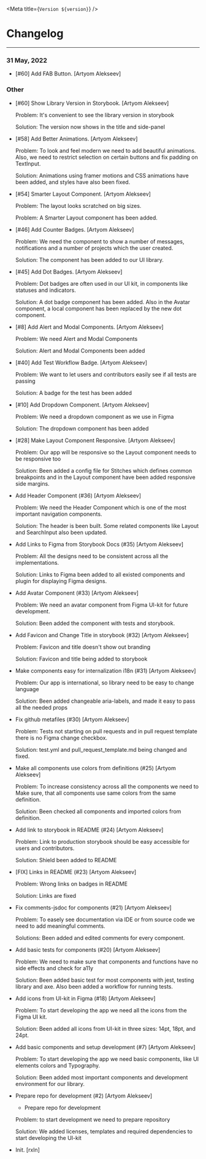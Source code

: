 <!--
 - SPDX-FileCopyrightText: 2022 Union
 -
 - SPDX-License-Identifier: AGPL-3.0-or-later
 -->


<Meta title={`Version ${version}`} />

Changelog
=========

------------

### 31 May, 2022
- [#60] Add FAB Button. [Artyom Alekseev]

### Other
- [#60] Show Library Version in Storybook. [Artyom Alekseev]

  Problem:
  It's convenient to see the library version in storybook

  Solution:
  The version now shows in the title and side-panel


- [#58] Add Better Animations. [Artyom Alekseev]

  Problem:
  To look and feel modern we need to add beautiful animations. Also, we need to restrict selection on certain buttons and fix padding on TextInput.

  Solution:
  Animations using framer motions and CSS animations have been added, and styles have also been fixed.


- [#54] Smarter Layout Component. [Artyom Alekseev]

  Problem:
  The layout looks scratched on big sizes.

  Problem:
  A Smarter Layout component has been added.


- [#46] Add Counter Badges. [Artyom Alekseev]

  Problem:
  We need the component to show a number of messages, notifications and
  a number of projects which the user created.

  Solution:
  The component has been added to our UI library.


- [#45] Add Dot Badges. [Artyom Alekseev]

  Problem:
  Dot badges are often used in our UI kit, in components like statuses and
  indicators.

  Solution:
  A dot badge component has been added. Also in the Avatar component, a local component has been replaced by the new dot component.


- [#8] Add Alert and Modal Components. [Artyom Alekseev]

  Problem:
  We need Alert and Modal Components

  Solution:
  Alert and Modal Components been added


- [#40] Add Test Workflow Badge. [Artyom Alekseev]

  Problem:
  We want to let users and contributors easily see if all tests
  are passing

  Solution:
  A badge for the test has been added


- [#10] Add Dropdown Component. [Artyom Alekseev]

  Problem:
  We need a dropdown component as we use in Figma

  Solution:
  The dropdown component has been added


- [#28] Make Layout Component Responsive. [Artyom Alekseev]

  Problem:
  Our app will be responsive so the Layout component needs to be responsive too

  Solution:
  Been added a config file for Stitches which defines common breakpoints and
  in the Layout component have been added responsive side margins.


- Add Header Component (#36) [Artyom Alekseev]

  Problem:
  We need the Header Component which is one of the most important navigation
  components.

  Solution:
  The header is been built. Some related components like Layout and
  SearchInput also been updated.


- Add Links to Figma from Storybook Docs (#35) [Artyom Alekseev]

  Problem:
  All the designs need to be consistent across all the implementations.

  Solution:
  Links to Figma been added to all existed components and plugin for
  displaying Figma designs.


- Add Avatar Component (#33) [Artyom Alekseev]

  Problem:
  We need an avatar component from Figma UI-kit for future development.

  Solution:
  Been added the component with tests and storybook.


- Add Favicon and Change Title in storybook (#32) [Artyom Alekseev]

  Problem:
  Favicon and title doesn't show out branding

  Solution:
  Favicon and title being added to storybook


- Make components easy for internalization i18n (#31) [Artyom Alekseev]

  Problem:
  Our app is international, so library need to be easy to change language

  Solution:
  Been added changeable aria-labels, and made it easy to pass all the needed props


- Fix github metafiles (#30) [Artyom Alekseev]

  Problem:
  Tests not starting on pull requests and in pull request template there
  is no Figma change checkbox.

  Solution:
  test.yml and pull_request_template.md being changed and fixed.


- Make all components use colors from definitions (#25) [Artyom
  Alekseev]

  Problem:
  To increase consistency across all the components we need to Make sure,
  that all components use same colors from the same definition.

  Solution:
  Been checked all components and imported colors from definition.


- Add link to storybook in README (#24) [Artyom Alekseev]

  Problem:
  Link to production storybook should be easy accessible for users and
  contributors.

  Solution:
  Shield been added to README


- [FIX] Links in README (#23) [Artyom Alekseev]

  Problem:
  Wrong links on badges in README

  Solution:
  Links are fixed


- Fix comments-jsdoc for components (#21) [Artyom Alekseev]

  Problem:
  To easely see documentation via IDE or from source code we need to
  add meaningful comments.

  Solutions:
  Been added and edited comments for every component.


- Add basic tests for components (#20) [Artyom Alekseev]

  Problem:
  We need to make sure that components and functions have no side effects
  and check for a11y

  Solution:
  Been added basic test for most components with jest, testing library and
  axe. Also been added a workflow for running tests.


- Add icons from UI-kit in Figma (#18) [Artyom Alekseev]

  Problem:
  To start developing the app we need all the icons from the Figma UI kit.

  Solution:
  Been added all icons from UI-kit in three sizes: 14pt, 18pt, and 24pt.


- Add basic components and setup development (#7) [Artyom Alekseev]

  Problem:
  To start developing the app we need basic components, like UI elements
  colors and Typography.

  Solution:
  Been added most important components and development environment for
  our library.


- Prepare repo for development (#2) [Artyom Alekseev]

  * Prepare repo for development

  Problem: to start development we need to prepare repository

  Solution: We added licenses, templates and required dependencies to
  start developing the UI-kit


- Init. [rxln]

